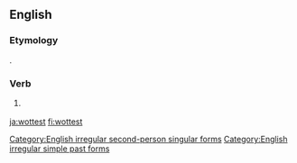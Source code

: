 ==English==

===Etymology===
{{suffix|wot|est|lang=en}}.

===Verb===
{{head|en|simple past form|cat2=second-person singular forms}}

# {{context|archaic|lang=en}} {{second-person singular past of|wit|lang=en}}

[[Category:English irregular second-person singular forms]]
[[Category:English irregular simple past forms]]

[[ja:wottest]]
[[fi:wottest]]